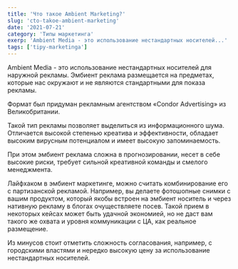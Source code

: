 ```yaml
---
title: 'Что такое Ambient Marketing?'
slug: 'cto-takoe-ambient-marketing'
date: '2021-07-21'
category: 'Типы маркетинга'
exerp: 'Ambient Media - это использование нестандартных носителей...'
tags: ['tipy-marketinga']
---
```

Ambient Media - это использование нестандартных носителей для наружной рекламы. Эмбиент реклама размещается на предметах, которые нас окружают и не являются стандартными для показа рекламы.

<CustomImage alt="Ambient Media" src="https://utfs.io/f/578508e2-4d54-48ac-a128-0d437ab6d60d-pbkc6b.jpg" />

Формат был придуман рекламным агентством «Condor Advertising» из Великобритании.

Такой тип рекламы позволяет выделиться из информационного шума. Отличается высокой степенью креатива и эффективности, обладает высоким вирусным потенциалом и имеет высокую запоминаемость.

<CustomImage alt="Ambient Media" src="https://utfs.io/f/974fdb53-befa-412c-9ac8-0fa645852d5a-pbkc6c.jpg" />

При этом эмбиент реклама сложна в прогнозировании, несет в себе высокие риски, требует сильной креативной команды и смелого менеджмента. 

<CustomImage alt="Ambient Media" src="https://utfs.io/f/60e4b5b7-8e40-4996-8130-317d9016162a-pbkc6d.jpg" />

Лайфхаком в эмбиент маркетинге, можно считать комбинирование его с партизанской рекламой. Например, вы делаете фотошопные снимки с вашим продуктом, который якобы встроен на эмбиент носитель и через нативную рекламу в блогах очуществляете посев. Такой прием в некоторых кейсах может быть удачной экономией, но не даст вам такого же охвата и уровня коммуникации с ЦА, как реальное размещение.

Из минусов стоит отметить сложность согласования, например, с городскими властями и нередко высокую цену за использование нестандартных носителей. 